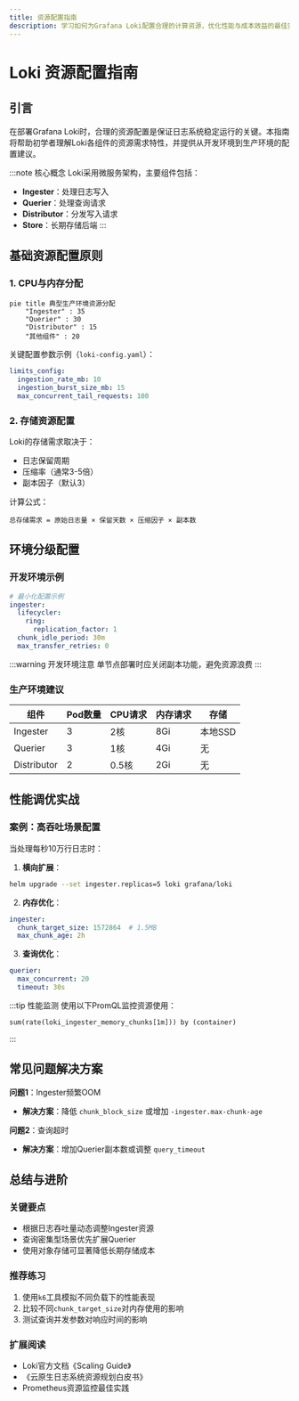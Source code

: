 ```yaml
---
title: 资源配置指南
description: 学习如何为Grafana Loki配置合理的计算资源，优化性能与成本效益的最佳实践方案
---
```


# Loki 资源配置指南

## 引言

在部署Grafana Loki时，合理的资源配置是保证日志系统稳定运行的关键。本指南将帮助初学者理解Loki各组件的资源需求特性，并提供从开发环境到生产环境的配置建议。

:::note 核心概念
Loki采用微服务架构，主要组件包括：
- **Ingester**：处理日志写入
- **Querier**：处理查询请求
- **Distributor**：分发写入请求
- **Store**：长期存储后端
:::

## 基础资源配置原则

### 1. CPU与内存分配

```mermaid
pie title 典型生产环境资源分配
    "Ingester" : 35
    "Querier" : 30
    "Distributor" : 15
    "其他组件" : 20
```

关键配置参数示例（`loki-config.yaml`）：
```yaml
limits_config:
  ingestion_rate_mb: 10
  ingestion_burst_size_mb: 15
  max_concurrent_tail_requests: 100
```

### 2. 存储资源配置

Loki的存储需求取决于：
- 日志保留周期
- 压缩率（通常3-5倍）
- 副本因子（默认3）

计算公式：
```
总存储需求 = 原始日志量 × 保留天数 × 压缩因子 × 副本数
```

## 环境分级配置

### 开发环境示例

```yaml
# 最小化配置示例
ingester:
  lifecycler:
    ring:
      replication_factor: 1
  chunk_idle_period: 30m
  max_transfer_retries: 0
```

:::warning 开发环境注意
单节点部署时应关闭副本功能，避免资源浪费
:::

### 生产环境建议

| 组件        | Pod数量 | CPU请求 | 内存请求 | 存储       |
|------------|--------|--------|---------|-----------|
| Ingester   | 3      | 2核    | 8Gi     | 本地SSD   |
| Querier    | 3      | 1核    | 4Gi     | 无        |
| Distributor| 2      | 0.5核  | 2Gi     | 无        |

## 性能调优实战

### 案例：高吞吐场景配置

当处理每秒10万行日志时：

1. **横向扩展**：
```bash
helm upgrade --set ingester.replicas=5 loki grafana/loki
```

2. **内存优化**：
```yaml
ingester:
  chunk_target_size: 1572864  # 1.5MB
  max_chunk_age: 2h
```

3. **查询优化**：
```yaml
querier:
  max_concurrent: 20
  timeout: 30s
```

:::tip 性能监测
使用以下PromQL监控资源使用：
```promql
sum(rate(loki_ingester_memory_chunks[1m])) by (container)
```
:::

## 常见问题解决方案

**问题1**：Ingester频繁OOM
- **解决方案**：降低 `chunk_block_size` 或增加 `-ingester.max-chunk-age`

**问题2**：查询超时
- **解决方案**：增加Querier副本数或调整 `query_timeout`

## 总结与进阶

### 关键要点
- 根据日志吞吐量动态调整Ingester资源
- 查询密集型场景优先扩展Querier
- 使用对象存储可显著降低长期存储成本

### 推荐练习
1. 使用`k6`工具模拟不同负载下的性能表现
2. 比较不同`chunk_target_size`对内存使用的影响
3. 测试查询并发参数对响应时间的影响

### 扩展阅读
- Loki官方文档《Scaling Guide》
- 《云原生日志系统资源规划白皮书》
- Prometheus资源监控最佳实践